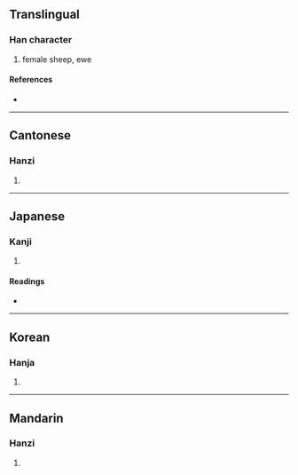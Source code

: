 {{character info/new}}
==Translingual==

===Han character===
{{Han char|rn=90|rad=爿|as=06|sn=10|four=28251|canj=VMTQ|ids=⿰爿羊}}

# female sheep, ewe

====References====
* {{Han ref|kx=0692.020|dkj=19774|dj=1104.210|hdz=42375.030|uh=7242|ud=29250|bh=D27D|bd=53885}}

----

==Cantonese==

===Hanzi===
{{yue-hanzi|jyut=zong1|y=jong1}}

# {{defn|lang=yue|sort=爿06}}

----

==Japanese==

===Kanji===
{{ja-kanji|grade=|rs=爿06}}

# {{defn|lang=ja|sort=爿06}}

====Readings====
* {{ja-readings|on=[[そう]] (sō), [[ぞう]] (zō)|kun=[[めひつじ]] (mehitsuji)}}

----

==Korean==

===Hanja===
{{ko-hanja|hangeul=장|eumhun=|rv=jang|mr=chang|y=cang}}

# {{defn|lang=ko|sort=爿06}}

----

==Mandarin==

===Hanzi===
{{cmn-hanzi|pin=[[zāng]] ([[zang1]])|wg=tsang<sup>1</sup>}}

# {{defn|lang=cmn|sort=爿06}}